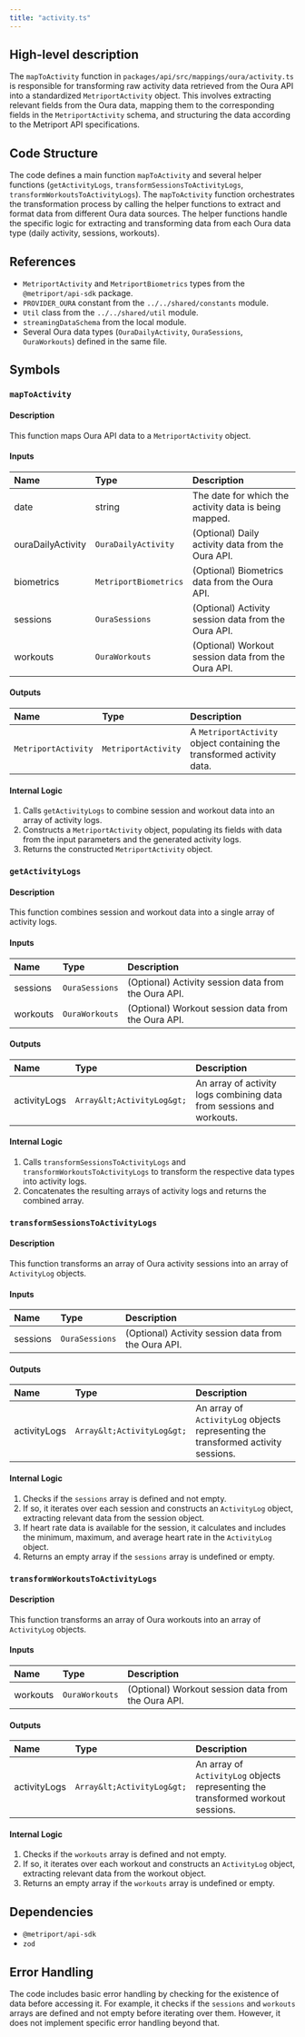 ```yaml
---
title: "activity.ts"
---
```


## High-level description
The `mapToActivity` function in `packages/api/src/mappings/oura/activity.ts` is responsible for transforming raw activity data retrieved from the Oura API into a standardized `MetriportActivity` object. This involves extracting relevant fields from the Oura data, mapping them to the corresponding fields in the `MetriportActivity` schema, and structuring the data according to the Metriport API specifications.

## Code Structure
The code defines a main function `mapToActivity` and several helper functions (`getActivityLogs`, `transformSessionsToActivityLogs`, `transformWorkoutsToActivityLogs`). The `mapToActivity` function orchestrates the transformation process by calling the helper functions to extract and format data from different Oura data sources. The helper functions handle the specific logic for extracting and transforming data from each Oura data type (daily activity, sessions, workouts).

## References
- `MetriportActivity` and `MetriportBiometrics` types from the `@metriport/api-sdk` package.
- `PROVIDER_OURA` constant from the `../../shared/constants` module.
- `Util` class from the `../../shared/util` module.
- `streamingDataSchema` from the local module.
- Several Oura data types (`OuraDailyActivity`, `OuraSessions`, `OuraWorkouts`) defined in the same file.

## Symbols

### `mapToActivity`
#### Description
This function maps Oura API data to a `MetriportActivity` object.

#### Inputs
| Name | Type | Description |
|:-----|:-----|:------------|
| date | string | The date for which the activity data is being mapped. |
| ouraDailyActivity | `OuraDailyActivity` | (Optional) Daily activity data from the Oura API. |
| biometrics | `MetriportBiometrics` | (Optional) Biometrics data from the Oura API. |
| sessions | `OuraSessions` | (Optional) Activity session data from the Oura API. |
| workouts | `OuraWorkouts` | (Optional) Workout session data from the Oura API. |

#### Outputs
| Name | Type | Description |
|:-----|:-----|:------------|
| `MetriportActivity` | `MetriportActivity` | A `MetriportActivity` object containing the transformed activity data. |

#### Internal Logic
1. Calls `getActivityLogs` to combine session and workout data into an array of activity logs.
2. Constructs a `MetriportActivity` object, populating its fields with data from the input parameters and the generated activity logs.
3. Returns the constructed `MetriportActivity` object.

### `getActivityLogs`
#### Description
This function combines session and workout data into a single array of activity logs.

#### Inputs
| Name | Type | Description |
|:-----|:-----|:------------|
| sessions | `OuraSessions` | (Optional) Activity session data from the Oura API. |
| workouts | `OuraWorkouts` | (Optional) Workout session data from the Oura API. |

#### Outputs
| Name | Type | Description |
|:-----|:-----|:------------|
| activityLogs | `Array&lt;ActivityLog&gt;` | An array of activity logs combining data from sessions and workouts. |

#### Internal Logic
1. Calls `transformSessionsToActivityLogs` and `transformWorkoutsToActivityLogs` to transform the respective data types into activity logs.
2. Concatenates the resulting arrays of activity logs and returns the combined array.

### `transformSessionsToActivityLogs`
#### Description
This function transforms an array of Oura activity sessions into an array of `ActivityLog` objects.

#### Inputs
| Name | Type | Description |
|:-----|:-----|:------------|
| sessions | `OuraSessions` | (Optional) Activity session data from the Oura API. |

#### Outputs
| Name | Type | Description |
|:-----|:-----|:------------|
| activityLogs | `Array&lt;ActivityLog&gt;` | An array of `ActivityLog` objects representing the transformed activity sessions. |

#### Internal Logic
1. Checks if the `sessions` array is defined and not empty.
2. If so, it iterates over each session and constructs an `ActivityLog` object, extracting relevant data from the session object.
3. If heart rate data is available for the session, it calculates and includes the minimum, maximum, and average heart rate in the `ActivityLog` object.
4. Returns an empty array if the `sessions` array is undefined or empty.

### `transformWorkoutsToActivityLogs`
#### Description
This function transforms an array of Oura workouts into an array of `ActivityLog` objects.

#### Inputs
| Name | Type | Description |
|:-----|:-----|:------------|
| workouts | `OuraWorkouts` | (Optional) Workout session data from the Oura API. |

#### Outputs
| Name | Type | Description |
|:-----|:-----|:------------|
| activityLogs | `Array&lt;ActivityLog&gt;` | An array of `ActivityLog` objects representing the transformed workout sessions. |

#### Internal Logic
1. Checks if the `workouts` array is defined and not empty.
2. If so, it iterates over each workout and constructs an `ActivityLog` object, extracting relevant data from the workout object.
3. Returns an empty array if the `workouts` array is undefined or empty.

## Dependencies
- `@metriport/api-sdk`
- `zod`

## Error Handling
The code includes basic error handling by checking for the existence of data before accessing it. For example, it checks if the `sessions` and `workouts` arrays are defined and not empty before iterating over them. However, it does not implement specific error handling beyond that.
